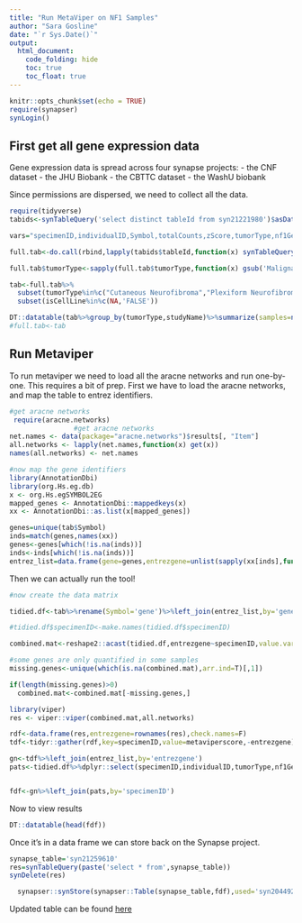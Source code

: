 ```yaml
---
title: "Run MetaViper on NF1 Samples"
author: "Sara Gosline"
date: "`r Sys.Date()`"
output:
  html_document:
    code_folding: hide
    toc: true
    toc_float: true
---
```


```r
knitr::opts_chunk$set(echo = TRUE)
require(synapser)
synLogin()

```

## First get all gene expression data
Gene expression data is spread across four synapse projects:
- the CNF dataset
- the JHU Biobank
- the CBTTC dataset
- the WashU biobank

Since permissions are dispersed, we need to collect all the data. 

```r
require(tidyverse)
tabids<-synTableQuery('select distinct tableId from syn21221980')$asDataFrame()

vars="specimenID,individualID,Symbol,totalCounts,zScore,tumorType,nf1Genotype,sex,studyName,diagnosis,isCellLine,transplantationType"

full.tab<-do.call(rbind,lapply(tabids$tableId,function(x) synTableQuery(paste('select',vars,'from',x))$asDataFrame()))

full.tab$tumorType<-sapply(full.tab$tumorType,function(x) gsub('Malignant peripheral nerve sheath tumor',"Malignant Peripheral Nerve Sheath Tumor",x))

tab<-full.tab%>%
  subset(tumorType%in%c("Cutaneous Neurofibroma","Plexiform Neurofibroma","Malignant Peripheral Nerve Sheath Tumor","Neurofibroma"))%>%  subset(is.na(transplantationType))%>%
  subset(isCellLine%in%c(NA,'FALSE'))

DT::datatable(tab%>%group_by(tumorType,studyName)%>%summarize(samples=n_distinct(specimenID)))
#full.tab<-tab


```

## Run Metaviper

To run metaviper we need to load all the aracne networks and run one-by-one. This requires a bit of prep. First we have to load the aracne networks, and map the table to entrez identifiers. 

```r
#get aracne networks
 require(aracne.networks)
                #get aracne networks
net.names <- data(package="aracne.networks")$results[, "Item"]
all.networks <- lapply(net.names,function(x) get(x))
names(all.networks) <- net.names

#now map the gene identifiers
library(AnnotationDbi)
library(org.Hs.eg.db)
x <- org.Hs.egSYMBOL2EG
mapped_genes <- AnnotationDbi::mappedkeys(x)
xx <- AnnotationDbi::as.list(x[mapped_genes])

genes=unique(tab$Symbol)
inds=match(genes,names(xx))
genes<-genes[which(!is.na(inds))]
inds<-inds[which(!is.na(inds))]
entrez_list=data.frame(gene=genes,entrezgene=unlist(sapply(xx[inds],function(y)y[1])))
```

Then we can actually run the tool!
```r
#now create the data matrix

tidied.df<-tab%>%rename(Symbol='gene')%>%left_join(entrez_list,by='gene')

#tidied.df$specimenID<-make.names(tidied.df$specimenID)

combined.mat<-reshape2::acast(tidied.df,entrezgene~specimenID,value.var="totalCounts",fun.aggregate=function(x) mean(x,na.rm=T))

#some genes are only quantified in some samples
missing.genes<-unique(which(is.na(combined.mat),arr.ind=T)[,1])

if(length(missing.genes)>0)
  combined.mat<-combined.mat[-missing.genes,]

library(viper)
res <- viper::viper(combined.mat,all.networks)

rdf<-data.frame(res,entrezgene=rownames(res),check.names=F)
tdf<-tidyr::gather(rdf,key=specimenID,value=metaviperscore,-entrezgene)

gn<-tdf%>%left_join(entrez_list,by='entrezgene')
pats<-tidied.df%>%dplyr::select(specimenID,individualID,tumorType,nf1Genotype,sex)%>%distinct()


fdf<-gn%>%left_join(pats,by='specimenID')
```

Now to view results
```r
DT::datatable(head(fdf))
```

Once it's in a data frame we can store back on the Synapse project.

```r

synapse_table='syn21259610'
res=synTableQuery(paste('select * from',synapse_table))
synDelete(res)

  synapser::synStore(synapser::Table(synapse_table,fdf),used='syn20449214')
```

Updated table can be found [here](https://www.synapse.org/#!Synapse:syn21046734/tables/)
